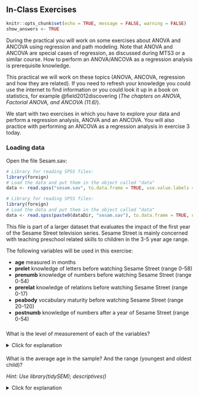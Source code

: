 ## In-Class Exercises

```{r include=FALSE}
knitr::opts_chunk$set(echo = TRUE, message = FALSE, warning = FALSE)
show_answers <- TRUE
```

During the practical you will work on some exercises about ANOVA and ANCOVA using regression and path modeling. Note that ANOVA and ANCOVA are special cases of regression, as discussed during MTS3 or a similar course. How to perform an ANOVA/ANCOVA as a regression analysis is prerequisite knowledge. 

This practical we will work on these topics (ANOVA, ANCOVA, regression and how they are related). If you need to refresh your knowledge you could use the internet to find information or you could look it up in a book on statistics, for example @field2012discovering (*The chapters on ANOVA, Factorial ANOVA, and ANCOVA (11.6)*).

We start with two exercises in which you have to explore your data and perform a regression analysis, ANOVA and an ANCOVA. You will also practice with performing an ANCOVA as a regression analysis in exercise 3 today.


### Loading data

Open the file Sesam.sav:

```{r, echo = TRUE, message=FALSE, eval = FALSE}
# Library for reading SPSS files:
library(foreign)
# Load the data and put them in the object called "data"
data <- read.spss("sesam.sav", to.data.frame = TRUE, use.value.labels = FALSE)
```
```{r, message=FALSE, echo= FALSE}
# Library for reading SPSS files:
library(foreign)
# Load the data and put them in the object called "data"
data <- read.spss(paste0(dataDir, "sesam.sav"), to.data.frame = TRUE, use.value.labels = FALSE)
```
This file is part of a larger dataset that evaluates the impact of the first year of the Sesame Street television series. Sesame Street is mainly concerned with teaching preschool related skills to children in the 3-5 year age range.

The following variables will be used in this exercise:

* **age** 	measured in months
* **prelet**	knowledge of letters before watching Sesame Street (range 0-58)
* **prenumb**	knowledge of numbers before watching Sesame Street (range 0-54)
* **prerelat**	knowledge of relations before watching Sesame Street (range 0-17)
* **peabody**	vocabulary maturity before watching Sesame Street (range 20-120)
* **postnumb** 	knowledge of numbers after a year of Sesame Street (range 0-54)

###

####

What is the level of measurement of each of the variables?

<details>
  <summary>Click for explanation</summary>
In the 'Environment' panel in the top right corner of the screen, click the arrow in the next to the object called 'data'. Alternatively, run the rode: `head(data)`.

```{r echo = FALSE}
knitr::include_graphics("measurement_level.png")#, out.width = "456px")
```
</details> 

####

What is the average age in the sample? And the range (youngest and oldest child)? 

*Hint: Use library(tidySEM); descriptives()*

<details>
  <summary>Click for explanation</summary>
As in the take home exercises, use the function `descriptives()` from the `tidySEM` package to describe the data:

```{r, echo = TRUE}
library(tidySEM)
descriptives(data)
```
`r if(knitr::is_html_output()){"\\details"}`

####

What is the average gain in knowledge of numbers? Provide both the mean and the standard deviation. 

*Hint: Use the <- operator to assign to a new variable in data. You can use descriptives(), or the functions mean() and sd().*

<details>
  <summary>Click for explanation</summary>
Create a new variable that represents the difference between pre- and post-test scores:

```{r, echo = TRUE}
data$dif <- data$postnumb - data$prenumb
```

There are specialized functions to obtain the mean and sd:

```{r, echo = TRUE}
mean(data$dif)
sd(data$dif)
```
`r if(knitr::is_html_output()){"\\details"}`

####

Choose an appropriate graph to present the gain scores. What did you choose and why?

*Hint: As explained in the introductory chapters, you can use ggplot and add a histogram, density plot, or boxplot:* `geom_histogram(); geom_density(); geom_boxplot()`

<details>
  <summary>Click for explanation</summary>
```{r, echo = TRUE, include = show_answers}
library(ggplot2)
p <- ggplot(data, aes(x = dif))
p + geom_histogram()
p + geom_density()
p + geom_boxplot()
```
`r if(knitr::is_html_output()){"\\details"}`

####

Can you think of a graph based on two variables that is informative? What is it and how is it informative?

*Hint: A useful plotting function for a bivariate distribution is the scatterplot:* `geom_point()`

<details>
  <summary>Click for explanation</summary>
```{r, echo = TRUE, include = show_answers}
#Possible variables would be the pre- and post measurement
ggplot(data, aes(x = prenumb, y = postnumb)) + geom_point()
```
`r if(knitr::is_html_output()){"\\details"}`


####

Which of the variables age, prelet, prenumb, prerelat and peabody are related to postnumb? Use Pearson’s correlations (`cor()`). You don’t need to check assumptions. If you want p-values for the correlations, use the function `corr.test()` from the `psych` package instead.

*Hint: The function* `corr.test()` *from the psych package provides Pearson's correlationsand p-values (the base R function cor() does not provide p-values). Select variables by name from a data.frame object (like* `data`*) using the following syntax*: `data[, c("each", "variable", "name")]`*.*

<details>
  <summary>Click for explanation</summary>
```{r, echo = TRUE}
library(psych)
corr.test(data[, c("age", "prelet", "prenumb", "prerelat", "peabody", "postnumb")])
```

The use of `data[,]` follows the conventions of matrix indexation: You can select rows (the horizontal lines) like this, `data[i, ]`, and columns (the vertical lines) like this, `data[ ,j]`, where i are the rows and j are the columns you want to select. As you can see in the example, you can select multiple columns using c( ... , ... ).
`r if(knitr::is_html_output()){"\\details"}`

####

Can age and prenumb be used to predict postnumb? If so, discuss the substantial importance of the model and the significance and substantial importance of the separate predictors.

*Hint: The function* `lm()` *(short for linear model) conducts linear regression. The functions* `summary()` *provides relevant summary statistics for the model. It can be helpful to store the results of your analysis in an object, too.*

<details>
  <summary>Click for explanation</summary>
```{r, echo = TRUE}
results <- lm(formula = postnumb ~ age + prenumb, 
              data = data)
summary(results)
```
`r if(knitr::is_html_output()){"\\details"}`

####

Provide the null hypotheses and the alternative hypotheses of the model in 1.g.

<details>
  <summary>Click for explanation</summary>
The null-hypotheses of the **model** pertain to the variance explained: $\rho^2$ (that's Greek letter rho, for the population value of $\rho^2$).

$H_0: \rho^2 = 0$

$H_a: \rho^2 > 0$
`r if(knitr::is_html_output()){"\\details"}`

####

Consider the path model below. How many regression coefficients are estimated in this model? And how many variances? And how many covariances? How many degrees of freedom does this model have? ($df = N_{obs} – N_{par}$, see slides Lecture 1). 

```{r echo = FALSE}
#knitr::include_graphics("1_path_model.png")#, out.width = "456px")
res <- lavaan::sem("postnumb ~ prerelat + prelet + prenumb
                   prerelat ~ age
                   prelet ~ age
                   prenumb ~ age", data)
library(tidySEM)
p <- prepare_graph(res, layout = get_layout("", "prerelat", "",
                                            "age", "prelet", "postnumb",
                                            "", "prenumb", "", rows = 3), angle = 1)
edges(p)$label <- NA
plot(p)
```

####

Consider a multiple regression analysis with three continuous independent variables, tests in language, history and logic, and one continuous dependent variable, a score on a math test. We want to know whether the various tests can predict the math score. Sketch a path model for this analysis (there are examples in the lecture slides of week 1). 

How many regression parameters are there? How many variances could you estimate? 
How many covariances could you estimate? How many degrees of freedom does this model have?

###

Open the file `Drivers.sav`:

```{r, echo = TRUE, eval=FALSE}
# Load the data and put them in the object called "data"
data <- read.spss("Drivers.sav", to.data.frame = TRUE)
```
```{r, message=FALSE, echo = FALSE}
# Load the data and put them in the object called "data"
data <- read.spss(paste0(dataDir, "Drivers.sav"), to.data.frame = TRUE)
```

#### Research question 1 (ANOVA): Does talking on the phone interfere with people’s driving skills?

The IV for this reseach question is `condition`, with conditions:

* hand-held phone
* hands-free phone 
* control

The DV is reaction time in milliseconds in a driver simulation test, in variable `RT`.

####

Perform the ANOVA. You can use `lm(y ~ -1 + x)` to remove the intercept from a regression with dummies, and get a separate mean for each group. The function `aov()` is an alternate interface for `lm()` that reports results in a way that matches the conventions for ANOVA analyses more closely.

<details>
  <summary>Click for explanation</summary>
You can use `summary(lm(y ~ -1 + x))` to get the means for each group:

```{r, echo = TRUE, message=FALSE}
results <- lm(formula = RT ~ -1 + condition, data = data)
summary(results)
```

And you can use `aov()` to get the sum of squares for the factor:

```{r, echo = TRUE, message=FALSE}
results <- aov(formula = RT ~ condition, data = data)
summary(results)
```


`r if(knitr::is_html_output()){"\\details"}`

####

What are the assumptions you need to check?

<details>
  <summary>Click for explanation</summary>
We can check several assumptions:

1. Presence of outliers
2. Normality of residuals
3. Homogeneity of residuals

Let's deal with them in order.

##### Presence of outliers:

**In Y-space**

We can check the range of the standardized (`scale()`) residuals for outliers in Y-space.  The residuals are **inside** of the results object, so we can just extract them, standardize them, and get the range:

```{r, echo = TRUE}
range(scale(results$residuals))
```

What is your conclusiong about the outliers?

##### Normality of residuals

We can check the normality of residuals using a QQplot.

```{r, echo = TRUE}
qqnorm(results$residuals)
qqline(results$residuals)
``` 

There appears to be some mild deviation from normality at the extremes.

You can also **test** for normality with the `shapiro.test(x)` function:

```{r, echo = TRUE}
shapiro.test(results$residuals)
``` 

##### Homogeneity of Variances

The `bartlett.test()` function provides a parametric K-sample test of the equality of variances. This test has the same hypotheses as the Levene's test.

```{r, echo = TRUE}
bartlett.test(formula = RT~condition, data = data)
```

It can also be nice to use a paneled boxplot to visualize the distributions. For this, we will use `ggplot2`. This time, we introduce a new command, `theme_bw()`: A theme for the plot that conforms to APA standards. We can apply this theme to any figure created using `ggplot()`:

```{r, echo = TRUE}
library(ggplot2)
ggplot(data, aes(y = RT, group = condition)) +
  geom_boxplot() +
  theme_bw()
```
`r if(knitr::is_html_output()){"\\details"}`

####

Explain for each of the assumptions why they are important to check.

####

What are your conclusions regarding the assumption checks?

<details>
  <summary>Click for explanation</summary>
    There are no outliers in X-space, no evidence for (severe) deviations from normality of residuals, and no evidence for (severe) heteroscedasticity.
</details> 

####

Answer the research question. 

*Hint: Use* `summary()` *and* `TukeyHSD()`*.*

<details>
  <summary>Click for explanation</summary>
  We can examine the overall F-test, which is significant:
  
```{r, echo = TRUE, message=FALSE}
summary(results)
TukeyHSD(results)
```

Post-hoc tests with Bonferroni correction can be obtained using `TukeyHSD(results)`. We notice that none of these comparisons are significant. However, the research question was *Does talking on the phone interfere with peoples driving skills?* There are two conditions for talking on the phone. We could thus test a planned contrast of these two conditions against the control condition, instead of all possible post-hoc tests:

The standard contrasts are dummy coded:

```{r, echo = TRUE, message=FALSE}
contrasts(data$condition)
```

We can replace these with planned contrasts for "phone" vs control, and hand-held vs hands-free:

```{r, echo = TRUE, message=FALSE}
contrasts(data$condition) <- cbind(phoneVcontrol = c(-1, -1, 2), handVfree = c(-1, 1, 0))
results <- aov(RT ~ condition, data)
# Ask for the lm summary, which gives you t-tests for the planned contrasts:
summary.lm(results)
```
`r if(knitr::is_html_output()){"\\details"}`

#### Research question 2 (ANCOVA): Are there differences in reaction time between the conditions when controlling for age? 


####

What are the assumptions you need to check?

<details>
  <summary>Click for explanation</summary>
  Assumptions for ANCOVA are the same as for ANOVA (no outliers, normality of residuals, homoscedasticity). ANCOVA has the following additional assumptions:

* Homogeneity of regression slopes for the covariate (no interaction between factor variable and covariate)
* The covariate is independent of the treatment effects. I.e. there is no difference in the covariate between the groups of the independent variable.

`r if(knitr::is_html_output()){"\\details"}`


####

Explain for each of the assumptions why they are important to check.

####

Check the assumptions of ANCOVA.

*Hint: Within formulas, you can use* `*` *instead of* `+` *to include interaction effects.*


<details>
  <summary>Click for explanation</summary>
  
##### Homogeneity of regression slopes

Add the interaction to the model and test whether the interaction is significant:

```{r, echo = TRUE}
results_age <- aov(RT ~ condition + age, data)
results_age_int <- aov(RT ~ condition * age, data)
summary(results_age_int)

#Or you could use `anova()` to compare two different models
anova(results_age, results_age_int)
```

What would your conclusion be about this assumption?

<details>
  <summary>Click for explanation</summary>
The interaction is NOT significant; no evidence for violation of the assumption.
`r if(knitr::is_html_output()){"\\details"}`

##### The covariate is independent of the treatment effects

```{r, echo = TRUE}
results_indep <- aov(age ~ condition, data)
summary(results_indep)
```
What would your conclusion be about this assumption?

<details>
  <summary>Click for explanation</summary>
The covariate is not significantly related to treatment effect. The assumption is met.
`r if(knitr::is_html_output()){"\\details"}`

<!--#### Outliers in X-space

In addition to the aforementioned outliers in Y-space, we can now test for (multivariate) outliers in X-space using Mahalanobis' distance. In this case, we only have one continuous covariate. The function requires a **matrix** of data, a vector of means for centering the data, and a covariance matrix. In the syntax below, we use `drop = FALSE` when extracting a single column from the data, in order to make sure that the data will still be in matrix format when we extract only one column. This is necessary for the underlying matrix algebra. We have to take the `sqrt()` because the function `mahalanobis()` returns the **squared** Mahalanobis' distances.

```{r, echo = TRUE}
mahal <- sqrt(mahalanobis(data[ , "age", drop = FALSE], 
                          center = mean(data$age),
                          cov = cov(data[, "age", drop = FALSE])))
range(mahal)
```
`r if(knitr::is_html_output()){"\\details"}`
-->

####

Answer the research question. (Do you have to include the interaction or not?)


<details>
  <summary>Click for explanation</summary>
```{r, echo = TRUE, message=FALSE}
results <- aov(formula = RT ~ condition + age, data = data)
TukeyHSD(results)
```

The handheld-condition has a significant **higher** reaction time than the control condition

`r if(knitr::is_html_output()){"\\details"}`


###

Open the file Sesam2.sav. 


```{r, echo = TRUE, eval=FALSE}
# Load the data and put them in the object called "data"
data <- read.spss("Sesam2.sav", to.data.frame = TRUE)
```
```{r, message=FALSE, echo = FALSE}
# Load the data and put them in the object called "data"
data <- read.spss(paste0(dataDir, "Sesam2.sav"), to.data.frame = TRUE)
```
Use postnumb as the dependent variable in all the following analyses.

####

Viewcat is a factor variable, but is not coded as such in the data. Turn it into a factor. Afterwards, make sure that viewcat=1 is the reference group in the contrasts, i.e., the group that is identified by zero scores on all the associated dummy variables.

*Hint: Use* `<- factor()` *and* `contrasts()`.

<details>
  <summary>Click for explanation</summary>
  
```{r, echo = TRUE}
data$VIEWCAT <- factor(data$VIEWCAT)
contrasts(data$VIEWCAT)
```

`r if(knitr::is_html_output()){"\\details"}`

####

Perform a multiple regression analysis with just the viewcat dummies as predictors.

<details>
  <summary>Click for explanation</summary>
  
```{r, echo = TRUE}
results <- lm(POSTNUMB ~ VIEWCAT, data)
summary(results)
```
`r if(knitr::is_html_output()){"\\details"}`

####

What do the regression coefficients represent? How can you determine the average postnumb score for each of the viewcat categories, based on the regression parameters?

####

Make a coloured scatter plot with age on the x-axis and postnumb on the y-axis. Colour the dots according to the their `viewcat` category. How do you interpret the differences in slopes of these four fit lines?

*Hint: Use* `ggplot()` and `geom_point()`; *use the argument aes(colour = '...') to map colour to a certain variable. A new command is* `geom_smooth()` *: This plots a smooth line (like a regression line).*

<details>
  <summary>Click for explanation</summary>
  We will use ggplot again:
  
```{r, echo = TRUE}
ggplot(data, aes(x = AGE, y = POSTNUMB, colour = VIEWCAT)) + 
  geom_point() + # For scatterplot
  geom_smooth(method = "lm", se = FALSE) + # For regression lines
  theme_bw() # For a pretty theme
```
`r if(knitr::is_html_output()){"\\details"}`

####

Add an interaction between age and viewcat to the regression analysis. 

*Hint: An interaction is created by multiplying two variables. You can multiply with \* in the formula of* `lm()`.

<details>
  <summary>Click for explanation</summary>
```{r, echo = TRUE}
results_interaction <- lm(POSTNUMB ~ VIEWCAT*AGE, data)
summary(results_interaction)
```
`r if(knitr::is_html_output()){"\\details"}`

####

Perform a sequential multiple regression. Include age and viewcat as the predictors in the first analysis. Add the interaction term in the second analysis. Make sure to obtain information about the change in R-square!

*Hint: Use* `anova()` *to compare two regression models.*

<details>
  <summary>Click for explanation</summary>
```{r, echo = TRUE}
results_main <- lm(POSTNUMB ~ VIEWCAT + AGE, data)
anova(results_main, results_interaction)
```
`r if(knitr::is_html_output()){"\\details"}`

####

```{r, echo = FALSE}
library(tidySEM)
library(lavaan)

tmp <- data.frame(model.matrix(~ . -1, data))
res <- sem("POSTNUMB ~ VIEWCAT2 + VIEWCAT3 + VIEWCAT4 + AGE", data = tmp)

set.seed(6)

p        <- prepare_graph(res, angle = 179)
edges(p) <- 
  edges(p)[!(edges(p)$from == edges(p)$to | !is.na(edges(p)$curvature)), ]

ggsave(paste0(imageDir, "3_g1.png"), plot(p))

tmp <- data.frame(POSTNUMB = data$POSTNUMB, 
                  model.matrix(POSTNUMB ~ -1 + VIEWCAT * AGE, data)
                  )
res <- sem("POSTNUMB ~ VIEWCAT2 + VIEWCAT3 + VIEWCAT4 + AGE + VIEWCAT2.AGE + VIEWCAT3.AGE + VIEWCAT4.AGE", 
  data = tmp)

set.seed(6)

p        <- prepare_graph(res, angle = 179)
edges(p) <- 
  edges(p)[!(edges(p)$from == edges(p)$to | !is.na(edges(p)$curvature)), ]

ggsave(paste0(imageDir, "3_g2.png"), plot(p))
```

Sketch path models of both steps of the regression analysis (on paper).

<details>
<summary>Click for explanation</summary>

Step 1:

![](3_g1.png)

Step 2:

![](3_g2.png)

`r if(knitr::is_html_output()){"\\details"}`

### Question 3.h

Write down the regression equations of both steps of the sequential analysis. 


<details>
  <summary>Click for explanation</summary>
  
$Postnumb_i = b_0 + b_1D_{view2i} + b_2D_{view3i} + b_3D_{view4i} + b_4Age_i + \epsilon_i$

$$
\begin{aligned}
Postnumb_i = b_0 + &b_1D_{view2i} + b_2D_{view3i} + b_3D_{view4i} + b_4Age_i +\\
&b_5D_{view2i}Age_i + b_6D_{view3i}Age_i + b_7D_{view4i}Age_i + \epsilon_i
\end{aligned}
$$

`r if(knitr::is_html_output()){"\\details"}`

### Question 3.i

Write down the null hypothesis that is tested to determine whether there is an interaction between age and viewcat.

<details>
  <summary>Click for explanation</summary>
$H_0: b_5 = b_6 = b_7 = 0$
`r if(knitr::is_html_output()){"\\details"}`

####

Indicate for each parameter in the second regression model what it means. Also write down the regression equation for each of the four categories of viewcat separately.


<details>
  <summary>Click for explanation</summary>

| Parameter | Meaning |
|---|---|
| b_0   | Intercept; the predicted value of postnumb for someone of age 0 in viewcat 1 |
| b_1  | Slope of the dummy for viewcat 2; difference in the predicted value of postnumb for someone aged 0 in category 2, compared to category 1  |
| b_4  | The effect of age for someone in viewcat 1 |
| b_5  | Difference in the effect of age for someone in viewcat 2, compared to viewcat 1 |
| b_7  | Difference in the effect of age for someone in viewcat 4, compared to viewcat 1 |

For viewcat 1:

$Postnumb_i = b_0 + b_4Age_i + \epsilon_i$

For viewcat 2:

$Postnumb_i = b_0 + b_4Age_i + b_1D_{view2i} + b_4Age_i + b_5D_{view2i}Age_i + \epsilon_i$

Etc.

`r if(knitr::is_html_output()){"\\details"}`

####

What do you conclude about the interaction between age and viewcat?

####

Note that you can also look at this problem as an ANCOVA. What are the research question and null hypothesis in this case?

<details>
  <summary>Click for explanation</summary>
RQ: Is there a significant difference between the marginal means of postnumb by viewcat, after controlling for age?

$H_0:$ After controling for age, the mans of postnumb are equal in all groups.

`r if(knitr::is_html_output()){"\\details"}`

####

Perform this analysis as an ANCOVA.

*Hint: Add* `-1` *to a formula to drop the intercept.*
<details>
  <summary>Click for explanation</summary>
  To drop the intercept from the analysis, and estimate the marginal means for all viewcat categories, we can add `-1` (minus the intercept) to the formula:
  
```{r, echo = TRUE}
results_ancov <- aov(POSTNUMB~AGE+VIEWCAT-1, data)
```
`r if(knitr::is_html_output()){"\\details"}`

Examine the parameter estimates of the ANCOVA. What do the parameter estimates represent?

<details>
  <summary>Click for explanation</summary>
We use summary.lm() again to obtain the parameter estimates:

```{r, echo = TRUE}
summary.lm(results_ancov)
```
The parameter estimates are the means of each VIEWCAT category when age = 0.

`r if(knitr::is_html_output()){"\\details"}`
